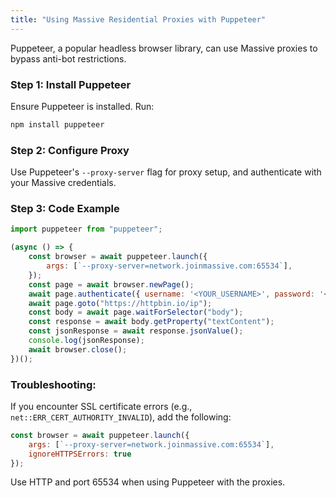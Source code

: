 ```yaml
---
title: "Using Massive Residential Proxies with Puppeteer"
---
```


Puppeteer, a popular headless browser library, can use Massive proxies to bypass anti-bot restrictions.

### Step 1: Install Puppeteer

Ensure Puppeteer is installed. Run:

```bash
npm install puppeteer
```

### Step 2: Configure Proxy

Use Puppeteer's `--proxy-server` flag for proxy setup, and authenticate with your Massive credentials.

### Step 3: Code Example

```javascript
import puppeteer from "puppeteer";

(async () => {
    const browser = await puppeteer.launch({
        args: [`--proxy-server=network.joinmassive.com:65534`],
    });
    const page = await browser.newPage();
    await page.authenticate({ username: '<YOUR_USERNAME>', password: '<YOUR_PASSWORD>' });
    await page.goto("https://httpbin.io/ip");
    const body = await page.waitForSelector("body");
    const response = await body.getProperty("textContent");
    const jsonResponse = await response.jsonValue();
    console.log(jsonResponse);
    await browser.close();
})();
```

### Troubleshooting:

If you encounter SSL certificate errors (e.g., `net::ERR_CERT_AUTHORITY_INVALID`), add the following:

```javascript
const browser = await puppeteer.launch({
    args: [`--proxy-server=network.joinmassive.com:65534`],
    ignoreHTTPSErrors: true
});
```

Use HTTP and port 65534 when using Puppeteer with the proxies.